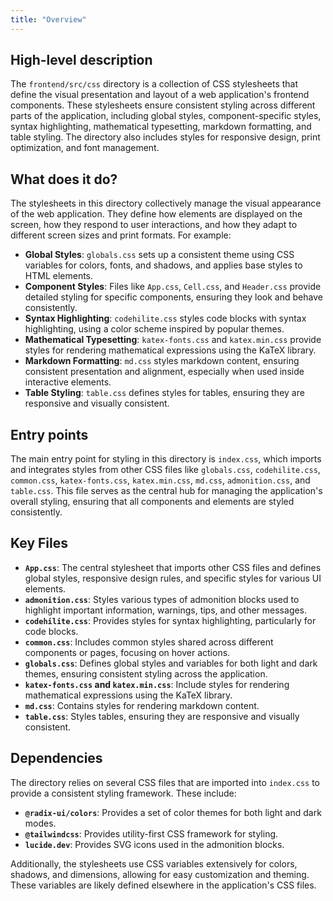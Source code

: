```yaml
---
title: "Overview"
---
```


## High-level description

The `frontend/src/css` directory is a collection of CSS stylesheets that define the visual presentation and layout of a web application's frontend components. These stylesheets ensure consistent styling across different parts of the application, including global styles, component-specific styles, syntax highlighting, mathematical typesetting, markdown formatting, and table styling. The directory also includes styles for responsive design, print optimization, and font management.

## What does it do?

The stylesheets in this directory collectively manage the visual appearance of the web application. They define how elements are displayed on the screen, how they respond to user interactions, and how they adapt to different screen sizes and print formats. For example:

- **Global Styles**: `globals.css` sets up a consistent theme using CSS variables for colors, fonts, and shadows, and applies base styles to HTML elements.
- **Component Styles**: Files like `App.css`, `Cell.css`, and `Header.css` provide detailed styling for specific components, ensuring they look and behave consistently.
- **Syntax Highlighting**: `codehilite.css` styles code blocks with syntax highlighting, using a color scheme inspired by popular themes.
- **Mathematical Typesetting**: `katex-fonts.css` and `katex.min.css` provide styles for rendering mathematical expressions using the KaTeX library.
- **Markdown Formatting**: `md.css` styles markdown content, ensuring consistent presentation and alignment, especially when used inside interactive elements.
- **Table Styling**: `table.css` defines styles for tables, ensuring they are responsive and visually consistent.

## Entry points

The main entry point for styling in this directory is `index.css`, which imports and integrates styles from other CSS files like `globals.css`, `codehilite.css`, `common.css`, `katex-fonts.css`, `katex.min.css`, `md.css`, `admonition.css`, and `table.css`. This file serves as the central hub for managing the application's overall styling, ensuring that all components and elements are styled consistently.

## Key Files

- **`App.css`**: The central stylesheet that imports other CSS files and defines global styles, responsive design rules, and specific styles for various UI elements.
- **`admonition.css`**: Styles various types of admonition blocks used to highlight important information, warnings, tips, and other messages.
- **`codehilite.css`**: Provides styles for syntax highlighting, particularly for code blocks.
- **`common.css`**: Includes common styles shared across different components or pages, focusing on hover actions.
- **`globals.css`**: Defines global styles and variables for both light and dark themes, ensuring consistent styling across the application.
- **`katex-fonts.css` and `katex.min.css`**: Include styles for rendering mathematical expressions using the KaTeX library.
- **`md.css`**: Contains styles for rendering markdown content.
- **`table.css`**: Styles tables, ensuring they are responsive and visually consistent.

## Dependencies

The directory relies on several CSS files that are imported into `index.css` to provide a consistent styling framework. These include:

- **`@radix-ui/colors`**: Provides a set of color themes for both light and dark modes.
- **`@tailwindcss`**: Provides utility-first CSS framework for styling.
- **`lucide.dev`**: Provides SVG icons used in the admonition blocks.

Additionally, the stylesheets use CSS variables extensively for colors, shadows, and dimensions, allowing for easy customization and theming. These variables are likely defined elsewhere in the application's CSS files.
